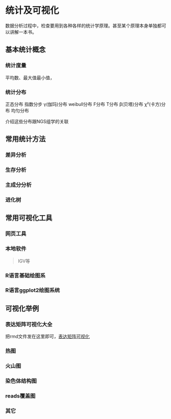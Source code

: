 # 统计及可视化 {#statistics}

数据分析过程中，检查要用到各种各样的统计学原理。甚至某个原理本身单独都可以讲解一本书。

## 基本统计概念

### 统计度量

平均数、最大值最小值，

### 统计分布

正态分布
指数分步
γ(伽玛)分布
weibull分布
F分布
T分布
β(贝塔)分布
χ²(卡方)分布
均匀分布

介绍这些分布跟NGS组学的关联

## 常用统计方法

### 差异分析

### 生存分析

### 主成分分析

### 进化树

## 常用可视化工具

### 网页工具

### 本地软件
> IGV等

### R语言基础绘图系

### R语言ggplot2绘图系统

## 可视化举例

### 表达矩阵可视化大全

把rmd文件发在这里即可，[表达矩阵可视化](http://bio-info-trainee.com/tmp/basic_visualization_for_expression_matrix.html)

### 热图

### 火山图

### 染色体结构图

### reads覆盖图

### 其它





